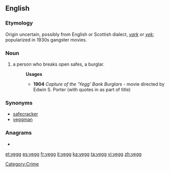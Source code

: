 ==English==

===Etymology===
Origin uncertain, possibly from English or Scottish dialect, ''[[yark]]'' or ''[[yek]]''; popularized in 1930s gangster movies.

===Noun===
{{en-noun}}

# {{cant|slang}} a person who breaks open safes, a burglar.
#:'''Usages'''
#:*'''1904''' ''Capture of the 'Yegg' Bank Burglars'' - movie directed by Edwin S. Porter (with quotes in as part of title)

===Synonyms===
* [[safecracker]]
* [[yeggman]]

===Anagrams===
* {{alphagram|[[eggy#English|eggy]]}} 

[[Category:Crime]]

[[et:yegg]]
[[es:yegg]]
[[fr:yegg]]
[[it:yegg]]
[[ka:yegg]]
[[ta:yegg]]
[[vi:yegg]]
[[zh:yegg]]